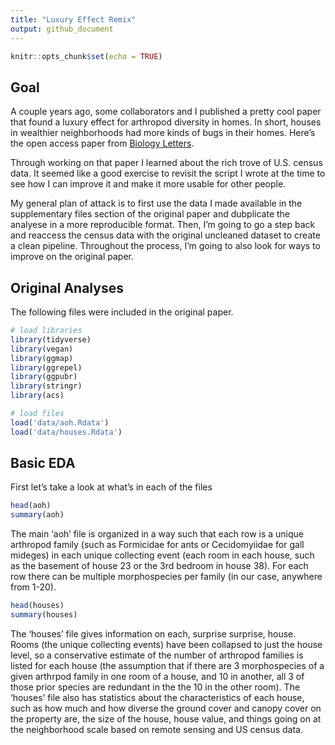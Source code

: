 ```yaml
---
title: "Luxury Effect Remix"
output: github_document
---
```


```r
knitr::opts_chunk$set(echo = TRUE)
```

## Goal

A couple years ago, some collaborators and I published a pretty cool paper that found a luxury effect for arthropod diversity in homes. In short, houses in wealthier neighborhoods had more kinds of bugs in their homes. Here's the open access paper from [Biology Letters](http://rsbl.royalsocietypublishing.org/content/12/8/20160322).

Through working on that paper I learned about the rich trove of U.S. census data. It seemed like a good exercise to revisit the script I wrote at the time to see how I can improve it and make it more usable for other people.

My general plan of attack is to first use the data I made available in the supplementary files section of the original paper and dubplicate the analyese in a more reproducible format.  Then, I'm going to go a step back and reaccess the census data with the original uncleaned dataset to create a clean pipeline. Throughout the process, I'm going to also look for ways to improve on the original paper.

## Original Analyses

The following files were included in the original paper.
```r
# load libraries
library(tidyverse)
library(vegan)
library(ggmap)
library(ggrepel)
library(ggpubr)
library(stringr)
library(acs)

# load files
load('data/aoh.Rdata')
load('data/houses.Rdata')
```

## Basic EDA

First let's take a look at what's in each of the files

```r
head(aoh)
summary(aoh)
```

The main 'aoh' file is organized in a way such that each row is a unique arthropod family (such as Formicidae for ants or Cecidomyiidae for gall mideges) in each unique collecting event (each room in each house, such as the basement of house 23 or the 3rd bedroom in house 38). For each row there can be multiple morphospecies per family (in our case, anywhere from 1-20).

```r
head(houses)
summary(houses)
```

The 'houses' file gives information on each, surprise surprise, house.  Rooms (the unique collecting events) have been collapsed to just the house level, so a conservative estimate of the number of arthropod families is listed for each house (the assumption that if there are 3 morphospecies of a given arthrpod family in one room of a house, and 10 in another, all 3 of those prior species are redundant in the the 10 in the other room). The 'houses' file also has statistics about the characteristics of each house, such as how much and how diverse the ground cover and canopy cover on the property are, the size of the house, house value, and things going on at the neighborhood scale based on remote sensing and US census data.
